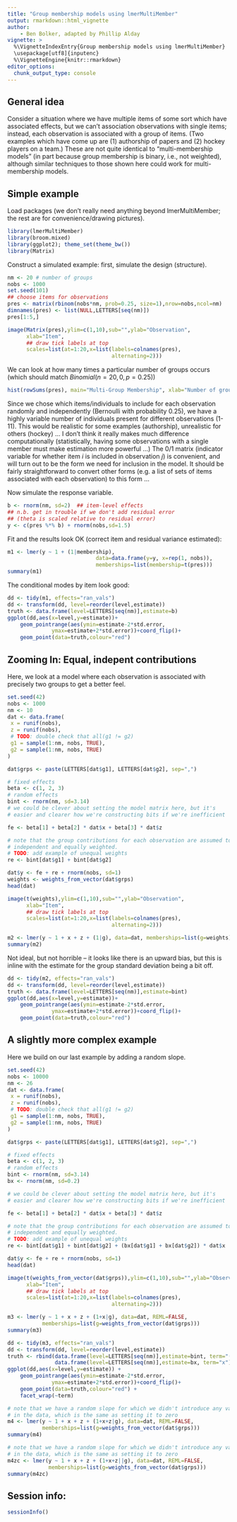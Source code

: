 ```yaml
---
title: "Group membership models using lmerMultiMember"
output: rmarkdown::html_vignette
author:
    - Ben Bolker, adapted by Phillip Alday
vignette: >
  %\VignetteIndexEntry{Group membership models using lmerMultiMember}
  \usepackage[utf8]{inputenc}
  %\VignetteEngine{knitr::rmarkdown}
editor_options: 
  chunk_output_type: console
---
```


## General idea

Consider a situation where we have multiple items of some sort which have associated effects, but we can't association observations with single items; instead, each observation is associated with a group of items. (Two examples which have come up are (1) authorship of papers and (2) hockey players on a team.) These are not quite identical to "multi-membership models" (in part because group membership is binary, i.e., not weighted), although similar techniques to those shown here could work for multi-membership models.

## Simple example

Load packages (we don't really need anything beyond lmerMultiMember; the rest are for convenience/drawing pictures).

```r
library(lmerMultiMember)
library(broom.mixed)
library(ggplot2); theme_set(theme_bw())
library(Matrix)
```

Construct a simulated example: first, simulate the design (structure).

```r
nm <- 20 # number of groups
nobs <- 1000
set.seed(101)
## choose items for observations
pres <- matrix(rbinom(nobs*nm, prob=0.25, size=1),nrow=nobs,ncol=nm)
dimnames(pres) <- list(NULL,LETTERS[seq(nm)])
pres[1:5,]
```


```r
image(Matrix(pres),ylim=c(1,10),sub="",ylab="Observation",
      xlab="Item",
      ## draw tick labels at top
      scales=list(at=1:20,x=list(labels=colnames(pres),
                                 alternating=2)))
```

We can look at how many times a particular number of groups occurs (which should match $Binomial(n=20, 0, p=0.25)$)

```r
hist(rowSums(pres), main="Multi-Group Membership", xlab="Number of groups associated with an observation")
```


Since we chose which items/individuals to include for each observation randomly and independently (Bernoulli with probability 0.25), we have a highly variable number of individuals present for different observations (1-11). This would be realistic for some examples (authorship), unrealistic for others (hockey) ... I don't think it really makes much difference computationally (statistically, having some observations with a single member must make estimation more powerful ...) The 0/1 matrix (indicator variable for whether item $i$ is included in observation $j$) is convenient, and will turn out to be the form we need for inclusion in the model. It should be fairly straightforward to convert other forms (e.g. a list of sets of items associated with each observation) to this form ...

Now simulate the response variable.

```r
b <- rnorm(nm, sd=2)  ## item-level effects
## n.b. get in trouble if we don't add residual error
## (theta is scaled relative to residual error)
y <- c(pres %*% b) + rnorm(nobs,sd=1.5)
```


Fit and the results look OK (correct item and residual variance estimated):
```r
m1 <- lmer(y ~ 1 + (1|membership), 
                            data=data.frame(y=y, x=rep(1, nobs)), 
                            memberships=list(membership=t(pres)))
summary(m1)
```

The conditional modes by item look good:
```r
dd <- tidy(m1, effects="ran_vals")
dd <- transform(dd, level=reorder(level,estimate))
truth <- data.frame(level=LETTERS[seq(nm)],estimate=b)
ggplot(dd,aes(x=level,y=estimate))+
    geom_pointrange(aes(ymin=estimate-2*std.error,
              ymax=estimate+2*std.error))+coord_flip()+
    geom_point(data=truth,colour="red")
```

## Zooming In: Equal, indepent contributions

Here, we look at a model where each observation is associated with precisely 
two groups to get a better feel.
```r
set.seed(42)
nobs <- 1000
nm <- 10
dat <- data.frame(
 x = runif(nobs), 
 z = runif(nobs),
 # TODO: double check that all(g1 != g2)
 g1 = sample(1:nm, nobs, TRUE), 
 g2 = sample(1:nm, nobs, TRUE)
)

dat$grps <- paste(LETTERS[dat$g1], LETTERS[dat$g2], sep=",")

# fixed effects
beta <- c(1, 2, 3)
# random effects
bint <- rnorm(nm, sd=3.14)
# we could be clever about setting the model matrix here, but it's
# easier and clearer how we're constructing bits if we're inefficient

fe <- beta[1] + beta[2] * dat$x + beta[3] * dat$z 

# note that the group contributions for each observation are assumed to be
# independent and equally weighted.
# TODO: add example of unequal weights
re <- bint[dat$g1] + bint[dat$g2]

dat$y <- fe + re + rnorm(nobs, sd=1)
weights <- weights_from_vector(dat$grps)
head(dat)
```


```r
image(t(weights),ylim=c(1,10),sub="",ylab="Observation",
      xlab="Item",
      ## draw tick labels at top
      scales=list(at=1:20,x=list(labels=colnames(pres),
                                 alternating=2)))
```

```r
m2 <- lmer(y ~ 1 + x + z + (1|g), data=dat, memberships=list(g=weights), REML=FALSE)
summary(m2)
```

Not ideal, but not horrible -- it looks like there is an upward bias, but this is inline with the estimate for the group standard deviation being a bit off.

```r
dd <- tidy(m2, effects="ran_vals")
dd <- transform(dd, level=reorder(level,estimate))
truth <- data.frame(level=LETTERS[seq(nm)],estimate=bint)
ggplot(dd,aes(x=level,y=estimate))+
    geom_pointrange(aes(ymin=estimate-2*std.error,
              ymax=estimate+2*std.error))+coord_flip()+
    geom_point(data=truth,colour="red")
```

## A slightly more complex example

Here we build on our last example by adding a random slope.

```r
set.seed(42)
nobs <- 10000
nm <- 26
dat <- data.frame(
 x = runif(nobs), 
 z = runif(nobs),
 # TODO: double check that all(g1 != g2)
 g1 = sample(1:nm, nobs, TRUE), 
 g2 = sample(1:nm, nobs, TRUE)
)

dat$grps <- paste(LETTERS[dat$g1], LETTERS[dat$g2], sep=",")

# fixed effects
beta <- c(1, 2, 3)
# random effects
bint <- rnorm(nm, sd=3.14)
bx <- rnorm(nm, sd=0.2)

# we could be clever about setting the model matrix here, but it's
# easier and clearer how we're constructing bits if we're inefficient

fe <- beta[1] + beta[2] * dat$x + beta[3] * dat$z 

# note that the group contributions for each observation are assumed to be
# independent and equally weighted.
# TODO: add example of unequal weights
re <- bint[dat$g1] + bint[dat$g2] + (bx[dat$g1] + bx[dat$g2]) * dat$x

dat$y <- fe + re + rnorm(nobs, sd=1)
head(dat)
```


```r
image(t(weights_from_vector(dat$grps)),ylim=c(1,10),sub="",ylab="Observation",
      xlab="Item",
      ## draw tick labels at top
      scales=list(at=1:20,x=list(labels=colnames(pres),
                                 alternating=2)))
```

```r
m3 <- lmer(y ~ 1 + x + z + (1+x|g), data=dat, REML=FALSE,
           memberships=list(g=weights_from_vector(dat$grps)))
summary(m3)
```

```r
dd <- tidy(m3, effects="ran_vals")
dd <- transform(dd, level=reorder(level,estimate))
truth <- rbind(data.frame(level=LETTERS[seq(nm)],estimate=bint, term="(Intercept)"),
               data.frame(level=LETTERS[seq(nm)],estimate=bx, term="x"))
ggplot(dd,aes(x=level,y=estimate)) +
    geom_pointrange(aes(ymin=estimate-2*std.error,
              ymax=estimate+2*std.error))+coord_flip()+
    geom_point(data=truth,colour="red") + 
    facet_wrap(~term)
```


```r
# note that we have a random slope for which we didn't introduce any variation
# in the data, which is the same as setting it to zero
m4 <- lmer(y ~ 1 + x + z + (1+x+z|g), data=dat, REML=FALSE,
           memberships=list(g=weights_from_vector(dat$grps)))
summary(m4)
```

```r
# note that we have a random slope for which we didn't introduce any variation
# in the data, which is the same as setting it to zero
m4zc <- lmer(y ~ 1 + x + z + (1+x+z||g), data=dat, REML=FALSE,
             memberships=list(g=weights_from_vector(dat$grps)))
summary(m4zc)
```


## Session info:
```r
sessionInfo()
```

